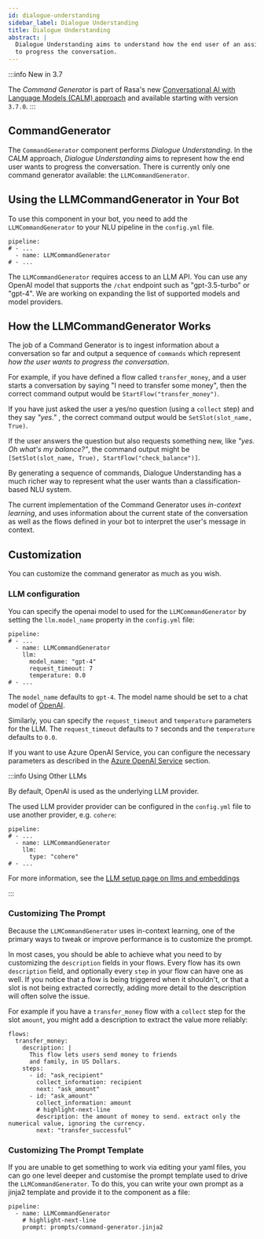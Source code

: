 ```yaml
---
id: dialogue-understanding
sidebar_label: Dialogue Understanding
title: Dialogue Understanding
abstract: |
  Dialogue Understanding aims to understand how the end user of an assistant wants 
  to progress the conversation.
---
```


:::info New in 3.7

The *Command Generator* is part of Rasa's new 
[Conversational AI with Language Models (CALM) approach](../calm.mdx) and available starting
with version `3.7.0`.
:::

## CommandGenerator

The `CommandGenerator` component performs *Dialogue Understanding*. 
In the CALM approach, *Dialogue Understanding* aims to represent how the end user
wants to progress the conversation. 
There is currently only one command generator available: the `LLMCommandGenerator`.


## Using the LLMCommandGenerator in Your Bot

To use this component in your bot, you need to add the
`LLMCommandGenerator` to your NLU pipeline in the `config.yml` file.

```yaml-rasa title="config.yml"
pipeline:
# - ...
  - name: LLMCommandGenerator
# - ...
```

The `LLMCommandGenerator` requires access to an LLM API. You can use any
OpenAI model that supports the `/chat` endpoint such as "gpt-3.5-turbo" or "gpt-4".
We are working on expanding the list of supported models and model providers.

## How the LLMCommandGenerator Works

The job of a Command Generator is to ingest information about a conversation so far
and output a sequence of `commands` which represent _how the user wants to progress the conversation_.

For example, if you have defined a flow called `transfer_money`, and a user starts a conversation
by saying "I need to transfer some money", then the correct command output would be `StartFlow("transfer_money")`. 

If you have just asked the user a yes/no question (using a `collect` step) and they say _"yes."_
, the correct command output would be `SetSlot(slot_name, True)`.

If the user answers the question but also requests something new, like _"yes. Oh what's my balance?"_, 
the command output might be `[SetSlot(slot_name, True), StartFlow("check_balance")]`.

By generating a sequence of commands, Dialogue Understanding has a much richer way to represent
what the user wants than a classification-based NLU system.

The current implementation of the Command Generator uses _in-context learning_, and uses
information about the current state of the conversation as well as the flows defined in your bot
to interpret the user's message in context. 


## Customization

You can customize the command generator as much as you wish. 

### LLM configuration

You can specify the openai model to used for the `LLMCommandGenerator` by setting the
`llm.model_name` property in the `config.yml` file:

```yaml-rasa title="config.yml"
pipeline:
# - ...
  - name: LLMCommandGenerator
    llm:
      model_name: "gpt-4"
      request_timeout: 7
      temperature: 0.0
# - ...
```

The `model_name` defaults to `gpt-4`. The model name should be set 
to a chat model of [OpenAI](https://platform.openai.com/docs/guides/gpt/chat-completions-api).

Similarly, you can specify the `request_timeout` and 
`temperature` parameters for the LLM. The `request_timeout` 
defaults to `7` seconds and the `temperature` defaults to `0.0`.

If you want to use Azure OpenAI Service, you can configure the necessary
parameters as described in the
[Azure OpenAI Service](../llms/llm-configuration.mdx#additional-configuration-for-azure-openai-service)
section.

:::info Using Other LLMs

By default, OpenAI is used as the underlying LLM provider. 

The used LLM provider provider can be configured in the
`config.yml` file to use another provider, e.g. `cohere`: 

```yaml-rasa title="config.yml"
pipeline:
# - ...
  - name: LLMCommandGenerator
    llm:
      type: "cohere"
# - ...
```

For more information, see the
[LLM setup page on llms and embeddings](../llms/llm-configuration.mdx#other-llmsembeddings)

:::

### Customizing The Prompt

Because the `LLMCommandGenerator` uses in-context learning, one of the primary ways
to tweak or improve performance is to customize the prompt. 

In most cases, you should be able to achieve what you need to by customizing the `description` fields
in your flows.
Every flow has its own `description` field, and optionally every `step` in your flow can have one as well.
If you notice that a flow is being triggered when it shouldn't, or that a slot is not being extracted correctly,
adding more detail to the description will often solve the issue. 

For example if you have a `transfer_money` flow with a `collect` step for the slot `amount`, you might add a description
to extract the value more reliably: 


```yaml-rasa title="flows.yml"
flows:
  transfer_money:
    description: |
      This flow lets users send money to friends
      and family, in US Dollars.
    steps:
      - id: "ask_recipient"
        collect_information: recipient
        next: "ask_amount"
      - id: "ask_amount"
        collect_information: amount
        # highlight-next-line
        description: the amount of money to send. extract only the numerical value, ignoring the currency.
        next: "transfer_successful"
```

### Customizing The Prompt Template

If you are unable to get something to work via editing your yaml files, you can go one level deeper
and customise the prompt template used to drive the `LLMCommandGenerator`.
To do this, you can write your own prompt as a jinja2 template and provide it to the component as a file:

```yaml-rasa title="config.yml"
pipeline:
  - name: LLMCommandGenerator
    # highlight-next-line
    prompt: prompts/command-generator.jinja2
```
